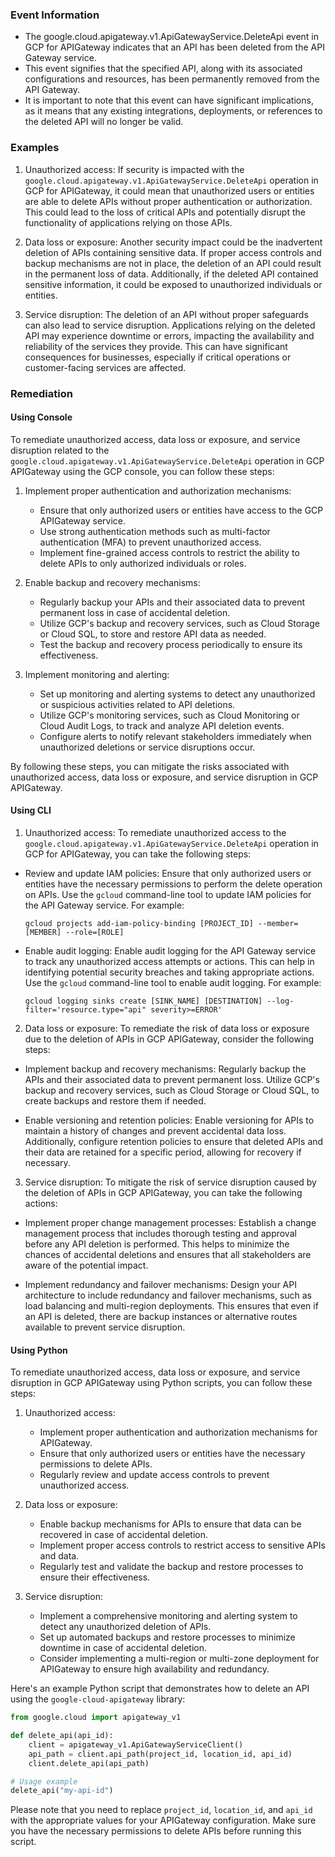
### Event Information

- The google.cloud.apigateway.v1.ApiGatewayService.DeleteApi event in GCP for APIGateway indicates that an API has been deleted from the API Gateway service.
- This event signifies that the specified API, along with its associated configurations and resources, has been permanently removed from the API Gateway.
- It is important to note that this event can have significant implications, as it means that any existing integrations, deployments, or references to the deleted API will no longer be valid.


### Examples

1. Unauthorized access: If security is impacted with the `google.cloud.apigateway.v1.ApiGatewayService.DeleteApi` operation in GCP for APIGateway, it could mean that unauthorized users or entities are able to delete APIs without proper authentication or authorization. This could lead to the loss of critical APIs and potentially disrupt the functionality of applications relying on those APIs.

2. Data loss or exposure: Another security impact could be the inadvertent deletion of APIs containing sensitive data. If proper access controls and backup mechanisms are not in place, the deletion of an API could result in the permanent loss of data. Additionally, if the deleted API contained sensitive information, it could be exposed to unauthorized individuals or entities.

3. Service disruption: The deletion of an API without proper safeguards can also lead to service disruption. Applications relying on the deleted API may experience downtime or errors, impacting the availability and reliability of the services they provide. This can have significant consequences for businesses, especially if critical operations or customer-facing services are affected.

### Remediation

#### Using Console

To remediate unauthorized access, data loss or exposure, and service disruption related to the `google.cloud.apigateway.v1.ApiGatewayService.DeleteApi` operation in GCP APIGateway using the GCP console, you can follow these steps:

1. Implement proper authentication and authorization mechanisms:
   - Ensure that only authorized users or entities have access to the GCP APIGateway service.
   - Use strong authentication methods such as multi-factor authentication (MFA) to prevent unauthorized access.
   - Implement fine-grained access controls to restrict the ability to delete APIs to only authorized individuals or roles.

2. Enable backup and recovery mechanisms:
   - Regularly backup your APIs and their associated data to prevent permanent loss in case of accidental deletion.
   - Utilize GCP's backup and recovery services, such as Cloud Storage or Cloud SQL, to store and restore API data as needed.
   - Test the backup and recovery process periodically to ensure its effectiveness.

3. Implement monitoring and alerting:
   - Set up monitoring and alerting systems to detect any unauthorized or suspicious activities related to API deletions.
   - Utilize GCP's monitoring services, such as Cloud Monitoring or Cloud Audit Logs, to track and analyze API deletion events.
   - Configure alerts to notify relevant stakeholders immediately when unauthorized deletions or service disruptions occur.

By following these steps, you can mitigate the risks associated with unauthorized access, data loss or exposure, and service disruption in GCP APIGateway.

#### Using CLI

1. Unauthorized access: To remediate unauthorized access to the `google.cloud.apigateway.v1.ApiGatewayService.DeleteApi` operation in GCP for APIGateway, you can take the following steps:

- Review and update IAM policies: Ensure that only authorized users or entities have the necessary permissions to perform the delete operation on APIs. Use the `gcloud` command-line tool to update IAM policies for the API Gateway service. For example:
  ```
  gcloud projects add-iam-policy-binding [PROJECT_ID] --member=[MEMBER] --role=[ROLE]
  ```

- Enable audit logging: Enable audit logging for the API Gateway service to track any unauthorized access attempts or actions. This can help in identifying potential security breaches and taking appropriate actions. Use the `gcloud` command-line tool to enable audit logging. For example:
  ```
  gcloud logging sinks create [SINK_NAME] [DESTINATION] --log-filter='resource.type="api" severity>=ERROR'
  ```

2. Data loss or exposure: To remediate the risk of data loss or exposure due to the deletion of APIs in GCP APIGateway, consider the following steps:

- Implement backup and recovery mechanisms: Regularly backup the APIs and their associated data to prevent permanent loss. Utilize GCP's backup and recovery services, such as Cloud Storage or Cloud SQL, to create backups and restore them if needed.

- Enable versioning and retention policies: Enable versioning for APIs to maintain a history of changes and prevent accidental data loss. Additionally, configure retention policies to ensure that deleted APIs and their data are retained for a specific period, allowing for recovery if necessary.

3. Service disruption: To mitigate the risk of service disruption caused by the deletion of APIs in GCP APIGateway, you can take the following actions:

- Implement proper change management processes: Establish a change management process that includes thorough testing and approval before any API deletion is performed. This helps to minimize the chances of accidental deletions and ensures that all stakeholders are aware of the potential impact.

- Implement redundancy and failover mechanisms: Design your API architecture to include redundancy and failover mechanisms, such as load balancing and multi-region deployments. This ensures that even if an API is deleted, there are backup instances or alternative routes available to prevent service disruption.

#### Using Python

To remediate unauthorized access, data loss or exposure, and service disruption in GCP APIGateway using Python scripts, you can follow these steps:

1. Unauthorized access:
   - Implement proper authentication and authorization mechanisms for APIGateway.
   - Ensure that only authorized users or entities have the necessary permissions to delete APIs.
   - Regularly review and update access controls to prevent unauthorized access.

2. Data loss or exposure:
   - Enable backup mechanisms for APIs to ensure that data can be recovered in case of accidental deletion.
   - Implement proper access controls to restrict access to sensitive APIs and data.
   - Regularly test and validate the backup and restore processes to ensure their effectiveness.

3. Service disruption:
   - Implement a comprehensive monitoring and alerting system to detect any unauthorized deletion of APIs.
   - Set up automated backups and restore processes to minimize downtime in case of accidental deletion.
   - Consider implementing a multi-region or multi-zone deployment for APIGateway to ensure high availability and redundancy.

Here's an example Python script that demonstrates how to delete an API using the `google-cloud-apigateway` library:

```python
from google.cloud import apigateway_v1

def delete_api(api_id):
    client = apigateway_v1.ApiGatewayServiceClient()
    api_path = client.api_path(project_id, location_id, api_id)
    client.delete_api(api_path)

# Usage example
delete_api("my-api-id")
```

Please note that you need to replace `project_id`, `location_id`, and `api_id` with the appropriate values for your APIGateway configuration. Make sure you have the necessary permissions to delete APIs before running this script.

